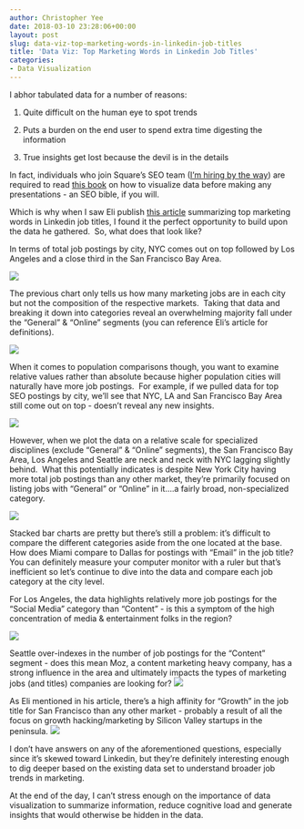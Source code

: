 ```yaml
---
author: Christopher Yee
date: 2018-03-10 23:28:06+00:00
layout: post
slug: data-viz-top-marketing-words-in-linkedin-job-titles
title: 'Data Viz: Top Marketing Words in Linkedin Job Titles'
categories:
- Data Visualization
---
```


I abhor tabulated data for a number of reasons:



 	
  1. Quite difficult on the human eye to spot trends

 	
  2. Puts a burden on the end user to spend extra time digesting the information

 	
  3. True insights get lost because the devil is in the details


In fact, individuals who join Square's SEO team ([I'm hiring by the way](https://www.smartrecruiters.com/Square/743999667033116)) are required to read [this book](https://www.amazon.com/Storytelling-Data-Visualization-Business-Professionals/dp/1119002257) on how to visualize data before making any presentations - an SEO bible, if you will.

Which is why when I saw Eli publish [this article](http://www.elischwartz.co/top-marketing-words-job-titles-linkedin/) summarizing top marketing words in Linkedin job titles, I found it the perfect opportunity to build upon the data he gathered.  So, what does that look like?

In terms of total job postings by city, NYC comes out on top followed by Los Angeles and a close third in the San Francisco Bay Area.

![](/images/1-marketing-jobs-city.png)



The previous chart only tells us how many marketing jobs are in each city but not the composition of the respective markets.  Taking that data and breaking it down into categories reveal an overwhelming majority fall under the "General" & "Online" segments (you can reference Eli's article for definitions).

![](/images/2-marketing-breakdown-city.png)

When it comes to population comparisons though, you want to examine relative values rather than absolute because higher population cities will naturally have more job postings.  For example, if we pulled data for top SEO postings by city, we'll see that NYC, LA and San Francisco Bay Area still come out on top - doesn't reveal any new insights.

![](/images/3.1-absolute-seo-city.png)

However, when we plot the data on a relative scale for specialized disciplines (exclude "General" & "Online" segments), the San Francisco Bay Area, Los Angeles and Seattle are neck and neck with NYC lagging slightly behind.  What this potentially indicates is despite New York City having more total job postings than any other market, they're primarily focused on listing jobs with "General" or "Online" in it....a fairly broad, non-specialized category.

![](/images/4-marketing-breakdown-city-exclude.png)

Stacked bar charts are pretty but there's still a problem: it's difficult to compare the different categories aside from the one located at the base.  How does Miami compare to Dallas for postings with "Email" in the job title?  You can definitely measure your computer monitor with a ruler but that's inefficient so let's continue to dive into the data and compare each job category at the city level.

For Los Angeles, the data highlights relatively more job postings for the "Social Media" category than "Content" - is this a symptom of the high concentration of media & entertainment folks in the region?

![](/images/5-la-jobs.png)

Seattle over-indexes in the number of job postings for the "Content" segment - does this mean Moz, a content marketing heavy company, has a strong influence in the area and ultimately impacts the types of marketing jobs (and titles) companies are looking for?
![](/images/5-seattle-jobs.png)

As Eli mentioned in his article, there's a high affinity for "Growth" in the job title for San Francisco than any other market - probably a result of all the focus on growth hacking/marketing by Silicon Valley startups in the peninsula.
![](/images/5-sfo-jobs.png)

I don't have answers on any of the aforementioned questions, especially since it's skewed toward Linkedin, but they're definitely interesting enough to dig deeper based on the existing data set to understand broader job trends in marketing.

At the end of the day, I can't stress enough on the importance of data visualization to summarize information, reduce cognitive load and generate insights that would otherwise be hidden in the data.



